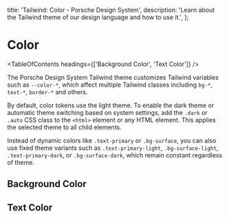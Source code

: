 
  title: 'Tailwind: Color - Porsche Design System',
  description: 'Learn about the Tailwind theme of our design language and how to use it.',
};

# Color

<TableOfContents headings={['Background Color', 'Text Color']} />

The Porsche Design System Tailwind theme customizes Tailwind variables such as `--color-*`, which affect multiple
Tailwind classes including `bg-*`, `text-*`, `border-*` and others.

By default, color tokens use the light theme. To enable the dark theme or automatic theme switching based on system
settings, add the `.dark` or `.auto` CSS class to the `<html>` element or any HTML element. This applies the selected
theme to all child elements.

Instead of dynamic colors like `.text-primary` or `.bg-surface`, you can also use fixed theme variants such as
`.text-primary-light`, `.bg-surface-light`, `.text-primary-dark`, or `.bg-surface-dark`, which remain constant
regardless of theme.

## Background Color

<ComponentStory story={colorStoryBackgroundColor} />

## Text Color

<ComponentStory story={colorStoryTextColor} />
